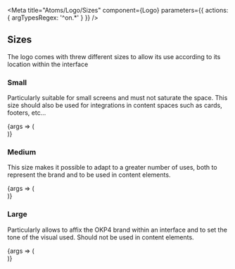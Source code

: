 
<Meta
  title="Atoms/Logo/Sizes"
  component={Logo}
  parameters={{
    actions: { argTypesRegex: '^on.*' }
  }}
/>

## Sizes

The logo comes with threw different sizes to allow its use according to its location within the interface

### Small

Particularly suitable for small screens and must not saturate the space. This size should also be used for integrations in content spaces such as cards, footers, etc...

<Canvas>
  <Story
    name="Small"
    args={{
      variant: 'logo',
      theme: 'light',
      size: 'small'
    }}
  >
    {args => (
      <div>
        <Logo {...args} />
      </div>
    )}
  </Story>
</Canvas>

### Medium

This size makes it possible to adapt to a greater number of uses, both to represent the brand and to be used in content elements.

<Canvas>
  <Story
    name="Medium"
    args={{
      variant: 'logo',
      theme: 'light',
      size: 'medium'
    }}
  >
    {args => (
      <div>
        <Logo {...args} />
      </div>
    )}
  </Story>
</Canvas>

### Large

Particularly allows to affix the OKP4 brand within an interface and to set the tone of the visual used. Should not be used in content elements.

<Canvas>
  <Story
    name="Large"
    args={{
      variant: 'logo',
      theme: 'light',
      size: 'large'
    }}
  >
    {args => (
      <div>
        <Logo {...args} />
      </div>
    )}
  </Story>
</Canvas>

